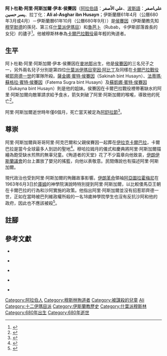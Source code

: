 {{Infobox Biography
| subject_name   = 阿里·阿斯加爾·伊本·侯賽因
| image_name     =
| image_size     = 300px
| image_caption  = 在卡爾巴拉戰役之前，阿里·阿斯加爾還在父親侯賽因的懷抱裡。
| date_of_birth  = 伊斯蘭曆61年4月（公曆680年3月或4月）
| place_of_birth = [[阿拉伯帝國|阿拉伯帝國]][[倭馬亞王朝|倭馬亞王朝]][[麥地那|麥地那]]
| date_of_death  = 伊斯蘭曆61年10月（公曆680年9月）
| place_of_death = [[阿拉伯帝國|阿拉伯帝國]][[倭馬亞王朝|倭馬亞王朝]][[伊拉克|伊拉克]][[卡爾巴拉|卡爾巴拉]]
| occupation     = 被穆斯林奉為[[卡爾巴拉戰役|卡爾巴拉戰役]]最年輕的殉道者
}}

{{Islam}}

'''阿卜杜勒·阿里·阿斯加爾·伊本·侯賽因'''（[[阿拉伯語|阿拉伯語]]：'''علي الأصغر'''、[[波斯語|波斯語]]：'''علی‌اصغر پسر حسین'''、拉丁化：'''Ali al-Asghar ibn Husayn'''；伊斯蘭曆61年4月（公曆680年3月或4月）－伊斯蘭曆61年10月（公曆680年9月））是[[侯賽因·本·阿里·本·阿比·塔利卜|侯賽因]]（伊斯蘭教先知[[穆罕默德|穆罕默德]]的孫兒、第三任[[什葉派伊瑪目|什葉派伊瑪目]]）和[[魯芭卜·賓特·伊姆拉·卡伊絲|魯芭卜]]（Rubab，卡伊斯部落酋長的女兒）的孻子<ref>{{harvnb|Yarshater|2004|p=498}}</ref>。他被穆斯林奉為[[卡爾巴拉戰役|卡爾巴拉戰役]]最年輕的殉道者。

== 生平 ==

阿卜杜勒·阿里·阿斯加爾·伊本·侯賽因在[[麥地那|麥地那]]出生，他是[[侯賽因·本·阿里·本·阿比·塔利卜|侯賽因]]的三名兒子之一，另外兩名兒子分別是第四位[[什葉派伊瑪目|什葉派伊瑪目]][[宰因·阿比丁|宰因·阿比丁]]及同樣在[[卡爾巴拉戰役|卡爾巴拉戰役]]被[[耶齊德一世|耶齊德一世]]的軍隊所殺。[[薩金娜·賓特·侯賽因|薩金娜·賓特·侯賽因]]（Sakinah bint Husayn）、[[法蒂瑪·蘇格拉·賓特·侯賽因|法蒂瑪·蘇格拉·賓特·侯賽因]]（Fatema Sugra bint Husayn）及[[蘇凱娜·賓特·侯賽因|蘇凱娜·賓特·侯賽因]]（Sukayna bint Husayn）則是他的姐妹。侯賽因在卡爾巴拉戰役裡帶著缺水的阿里·阿斯加爾向敵軍請求給予食水，箭矢刺破了阿里·阿斯加爾的喉嚨，導致他的死亡<ref>{{harvnb|Halm|2007|p=62}}</ref>。

阿里·阿斯加爾逝世時年僅6個月，死亡當天被定為[[阿舒拉節|阿舒拉節]]<ref>{{harvnb|Deen|2007|pp=24-25}}</ref>。

== 尊崇 ==

阿里·阿斯加爾與哥哥阿里·阿克巴爾和父親侯賽因一起葬在[[伊拉克|伊拉克]][[卡爾巴拉|卡爾巴拉]]，卡爾巴拉是當今全球最多人到訪的聖地<ref>{{harvnb|Meri|2005|p=339}}</ref>。穆哈拉姆月的儀式和慶典將阿里·阿斯加爾描繪為飽受缺水煎熬的無辜兒童。《殉道者的天堂》花了不少篇章向他致哀，[[伊朗伊斯蘭會議|伊朗伊斯蘭議會]]的台上置放了嬰兒的搖籃，向他以表敬意。民間傳說也有描述阿里·阿斯加爾。

現代政治也受到阿里·阿斯加爾的殉難故事影響。[[伊朗伊斯蘭革命|伊朗革命]]領袖[[魯霍拉·穆薩維·霍梅尼|阿亞圖拉霍梅尼]]在1963年6月3日於[[庫姆|庫姆]]的神學院演說時特別提到阿里·阿斯加爾，以比較倭馬亞王朝在卡爾巴拉的行為和沙阿實施的政策。他指出阿里·阿斯加爾並沒有招惹耶齊德一世，正如在當時被巴列維政權所殺的一名18歲神學院學生也沒有反抗沙阿和他的政府，因此也不應該被殺<ref>{{harvnb|Saha|2004|p=103}}</ref>。

== 註腳 ==
{{reflist}}

== 參考文獻 ==
{{refbegin}}

*{{en}}{{Citation
|last=Yarshater
|first=Ehsan
|title=''Encyclopaedia iranica. Homosexuality III - Human migration II''
|year=2004
|publisher=Bibliotheca Persica Press
|location=New York
|isbn=0933273797
}}

*{{en}}{{Citation
|last=Halm
|first=Heinz 
|title=''The shiites: a short history''
|year=2007
|publisher=Markus Wiener Publishers
|location=Princeton
|isbn=1558764372
}}

*{{en}}{{Citation
|last=Deen
|first=Sayyed M. 
|title=''Science under Islam: rise, decline and revival''
|year=2007
|publisher=Science Under Islam
|isbn=1847999425
}}

*{{en}}{{Citation
|last=Meri
|first=Josef W.  
|title=''Medieval Islamic Civilization: An Encyclopedia''
|year=2005
|publisher=Routledge
|location=New York
|isbn=0415966906
}}

*{{en}}{{Citation
|last=Saha
|first=Santosh C.  
|title=''Religious fundamentalism in the contemporary world: critical social and political issues''
|year=2004
|publisher=Lexington Books
|location=Lanham
|isbn=0739107607
}}

{{refend}}

[[Category:阿拉伯人|Category:阿拉伯人]]
[[Category:穆斯林殉道者|Category:穆斯林殉道者]]
[[Category:被謀殺的兒童|Category:被謀殺的兒童]]
[[Category:穆罕默德家族|Ali]]
[[Category:十二伊瑪目派|Category:十二伊瑪目派]]
[[Category:伊斯蘭教歷史|Category:伊斯蘭教歷史]]
[[Category:什葉派穆斯林|Category:什葉派穆斯林]]
[[Category:680年出生|Category:680年出生]]
[[Category:680年逝世|Category:680年逝世]]